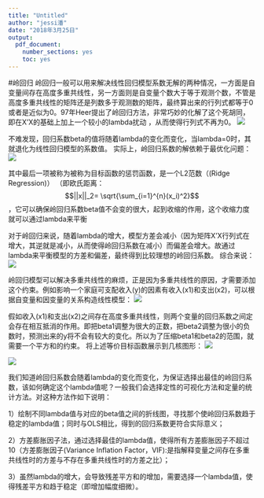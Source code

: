 ---
title: "Untitled"
author: "jessi潘"
date: "2018年3月25日"
output: 
  pdf_document: 
    number_sections: yes
    toc: yes
---
#岭回归 
  岭回归一般可以用来解决线性回归模型系数无解的两种情况，一方面是自变量间存在高度多重共线性，另一方面则是自变量个数大于等于观测个数，不管是高度多重共线性的矩阵还是列数多于观测数的矩阵，最终算出来的行列式都等于0或者是近似为0。97年Heer提出了岭回归方法，非常巧妙的化解了这个死胡同，即在X’X的基础上加上一个较小的lambda扰动 ，从而使得行列式不再为0。
![](C:/Users/15837/Desktop/picture/3.jpg)

不难发现，回归系数beta的值将随着lambda的变化而变化，当lambda=0时，其就退化为线性回归模型的系数值。
实际上，岭回归系数的解依赖于最优化问题：
![](C:/Users/15837/Desktop/picture/4.jpg)

其中最后一项被称为被称为目标函数的惩罚函数，是一个L2范数（(Ridge Regression)）
（即欧氏距离：$$||x||_2= \sqrt{\sum_{i=1}^{n}(x_i)^2}$$，它可以确保岭回归系数beta值不会变的很大，起到收缩的作用，这个收缩力度就可以通过lambda来平衡

对于岭回归来说，随着lambda的增大，模型方差会减小（因为矩阵X’X行列式在增大，其逆就是减小，从而使得岭回归系数在减小）而偏差会增大。故通过lambda来平衡模型的方差和偏差，最终得到比较理想的岭回归系数。
综合来说：
![](C:/Users/15837/Desktop/picture/5.jpg)

岭回归模型可以解决多重共线性的麻烦，正是因为多重共线性的原因，才需要添加这个约束。例如影响一个家庭可支配收入(y)的因素有收入(x1)和支出(x2)，可以根据自变量和因变量的关系构造线性模型：
![](C:/Users/15837/Desktop/picture/6.jpg)

假如收入(x1)和支出(x2)之间存在高度多重共线性，则两个变量的回归系数之间定会存在相互抵消的作用。即把beta1调整为很大的正数，把beta2调整为很小的负数时，预测出来的y将不会有较大的变化。所以为了压缩beta1和beta2的范围，就需要一个平方和的约束。
将上述等价目标函数展示到几核图形：
![](C:/Users/15837/Desktop/picture/7.jpg)

![](C:/Users/15837/Desktop/picture/8.jpg)

我们知道岭回归系数会随着lambda的变化而变化，为保证选择出最佳的岭回归系数，该如何确定这个lambda值呢？一般我们会选择定性的可视化方法和定量的统计方法。对这种方法作如下说明：

1）绘制不同lambda值与对应的beta值之间的折线图，寻找那个使岭回归系数趋于稳定的lambda值；同时与OLS相比，得到的回归系数更符合实际意义；

2）方差膨胀因子法，通过选择最佳的lambda值，使得所有方差膨胀因子不超过10（方差膨胀因子(Variance Inflation Factor，VIF):是指解释变量之间存在多重共线性时的方差与不存在多重共线性时的方差之比）；

3）虽然lambda的增大，会导致残差平方和的增加，需要选择一个lambda值，使得残差平方和趋于稳定（即增加幅度细微）。

